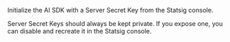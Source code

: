 Initialize the AI SDK with a Server Secret Key from the Statsig console.

<Warning>
  Server Secret Keys should always be kept private. If you expose one, you can
  disable and recreate it in the Statsig console.
</Warning>